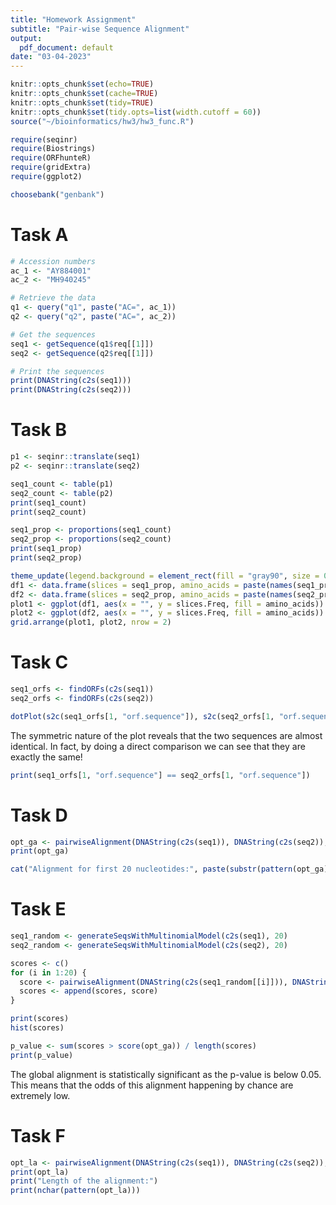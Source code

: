 ```yaml
---
title: "Homework Assignment"
subtitle: "Pair-wise Sequence Alignment"
output:
  pdf_document: default
date: "03-04-2023"
---
```


```r
knitr::opts_chunk$set(echo=TRUE)
knitr::opts_chunk$set(cache=TRUE)
knitr::opts_chunk$set(tidy=TRUE)
knitr::opts_chunk$set(tidy.opts=list(width.cutoff = 60))
source("~/bioinformatics/hw3/hw3_func.R")

require(seqinr)
require(Biostrings)
require(ORFhunteR)
require(gridExtra)
require(ggplot2)

choosebank("genbank")
```

# Task A
```r
# Accession numbers
ac_1 <- "AY884001"
ac_2 <- "MH940245"

# Retrieve the data
q1 <- query("q1", paste("AC=", ac_1))
q2 <- query("q2", paste("AC=", ac_2))

# Get the sequences
seq1 <- getSequence(q1$req[[1]])
seq2 <- getSequence(q2$req[[1]])

# Print the sequences
print(DNAString(c2s(seq1)))
print(DNAString(c2s(seq2)))
```

# Task B
```r
p1 <- seqinr::translate(seq1)
p2 <- seqinr::translate(seq2)

seq1_count <- table(p1)
seq2_count <- table(p2)
print(seq1_count)
print(seq2_count)

seq1_prop <- proportions(seq1_count)
seq2_prop <- proportions(seq2_count)
print(seq1_prop)
print(seq2_prop)

theme_update(legend.background = element_rect(fill = "gray90", size = 0.5, linetype = "dotted"), legend.direction = "horizontal")
df1 <- data.frame(slices = seq1_prop, amino_acids = paste(names(seq1_prop), "=", round(seq1_prop * 100, 2), "%", sep = ""))
df2 <- data.frame(slices = seq2_prop, amino_acids = paste(names(seq2_prop), "=", round(seq2_prop * 100, 2), "%", sep = ""))
plot1 <- ggplot(df1, aes(x = "", y = slices.Freq, fill = amino_acids)) + geom_bar(stat = "identity", width = 1) + coord_polar("y", start = 0) + ggtitle(ac_1) + xlab("") + ylab("") + guides(fill = guide_legend(title = NULL))
plot2 <- ggplot(df2, aes(x = "", y = slices.Freq, fill = amino_acids)) + geom_bar(stat = "identity", width = 1) + coord_polar("y", start = 0) + ggtitle(ac_2) + xlab("") + ylab("") + guides(fill = guide_legend(title = NULL))
grid.arrange(plot1, plot2, nrow = 2)
```


# Task C
```r
seq1_orfs <- findORFs(c2s(seq1))
seq2_orfs <- findORFs(c2s(seq2))

dotPlot(s2c(seq1_orfs[1, "orf.sequence"]), s2c(seq2_orfs[1, "orf.sequence"]), xlab = ac_1, ylab = ac_2)
```

The symmetric nature of the plot reveals that the two sequences are almost identical. In fact, by doing a direct comparison
we can see that they are exactly the same!
```r
print(seq1_orfs[1, "orf.sequence"] == seq2_orfs[1, "orf.sequence"])
```


# Task D
```r
opt_ga <- pairwiseAlignment(DNAString(c2s(seq1)), DNAString(c2s(seq2)), type = "global", substitutionMatrix = nucleotideSubstitutionMatrix(match = 2, mismatch = -1, baseOnly = TRUE), gapOpening = 0, gapExtension = -2)
print(opt_ga)

cat("Alignment for first 20 nucleotides:", paste(substr(pattern(opt_ga), 1, 20), substr(subject(opt_ga), 1, 20), sep = '\n'), sep = "\n")
```

# Task E
```r
seq1_random <- generateSeqsWithMultinomialModel(c2s(seq1), 20)
seq2_random <- generateSeqsWithMultinomialModel(c2s(seq2), 20)

scores <- c()
for (i in 1:20) {
  score <- pairwiseAlignment(DNAString(c2s(seq1_random[[i]])), DNAString(c2s(seq2_random[[i]])), type = "global", substitutionMatrix = nucleotideSubstitutionMatrix(match = 2, mismatch = -1, baseOnly = TRUE), gapOpening = 0, gapExtension = -2, scoreOnly = TRUE)
  scores <- append(scores, score)
}

print(scores)
hist(scores)

p_value <- sum(scores > score(opt_ga)) / length(scores)
print(p_value)
```
The global alignment is statistically significant as the p-value is below 0.05. This means that the odds of this alignment 
happening by chance are extremely low.

# Task F
```r
opt_la <- pairwiseAlignment(DNAString(c2s(seq1)), DNAString(c2s(seq2)), type = "local", substitutionMatrix = nucleotideSubstitutionMatrix(match = 3, mismatch = -2, baseOnly = TRUE), gapOpening = -4, gapExtension = -2)
print(opt_la)
print("Length of the alignment:")
print(nchar(pattern(opt_la)))
```
